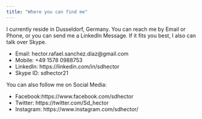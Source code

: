 ```yaml
---
title: "Where you can find me"
---
```

I currently reside in Dusseldorf, Germany. You can reach me by Email or Phone, or you can send me a LinkedIn Message. If it fits you best, I also can talk over Skype. 

* Email: hector.rafael.sanchez.diaz@gmail.com 
* Mobile: +49 1578 0988753
* LinkedIn: https://linkedin.com/in/sdhector
* Skype ID: sdhector21

You can also follow me on Social Media:

* Facebook:https://www.facebook.com/sdhector 
* Twitter: https://twitter.com/Sd_hector
* Instagram: https://www.instagram.com/sdhector/



